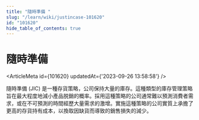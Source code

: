 ```yaml
---
title: "隨時準備 "
slug: "/learn/wiki/justincase-101620"
id: "101620"
hide_table_of_contents: true
---
```



# 隨時準備 

<ArticleMeta id={101620} updatedAt={'2023-09-26 13:58:58'} />
<div className='border-solid border-b border-t-0 my-4 border-[var(--ifm-color-gray-300)]' />

隨時準備 (JIC) 是一種存貨策略，公司保持大量的庫存。這種類型的庫存管理策略旨在最大程度地減小產品脱銷的概率。採用這種策略的公司通常難以預測消費者需求，或在不可預測的時間經歷大量需求的激增。實施這種策略的公司實質上承擔了更高的存貨持有成本，以換取因缺貨而導致的銷售損失的減少。

